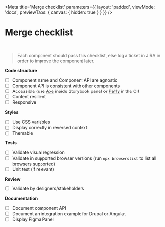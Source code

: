 

<Meta
    title='Merge checklist'
    parameters={{
        layout: 'padded',
        viewMode: 'docs',
        previewTabs: { canvas: { hidden: true } }
    }}
/>

# Merge checklist

<br/>

> Each component should pass this checklist, else log a ticket in JIRA in order to improve the component later.

**Code structure**
- [ ] Component name and Component API are agnostic
- [ ] Component API is consistent with other components
- [ ] Accessible (use [Axe](https://www.deque.com/axe/) inside Storybook panel or [Pa11y](https://github.com/pa11y/pa11y) in the CI)
- [ ] Content resilient
- [ ] Responsive

**Styles**
- [ ] Use CSS variables
- [ ] Display correctly in reversed context
- [ ] Themable

**Tests**
- [ ] Validate visual regression
- [ ] Validate in supported browser versions (run `npx browserslist` to list all browsers supported)
- [ ] Unit test (if relevant)

**Review**
- [ ] Validate by designers/stakeholders

**Documentation**
- [ ] Document component API
- [ ] Document an integration example for Drupal or Angular.
- [ ] Display Figma Panel